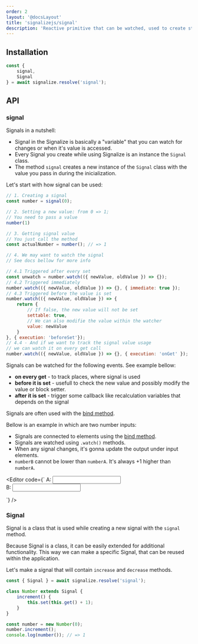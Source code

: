 ```yaml
---
order: 2
layout: '@docsLayout'
title: 'signalizejs/signal'
description: 'Reactive primitive that can be watched, used to create stores or binded to element properties and attributes.'
---
```



## Installation
<ImportMapDependencies module="signal" />

```js
const {
	signal,
	Signal
} = await signalize.resolve('signal');
```

## API

### signal
Signals in a nutshell:
- Signal in the Signalize is basically a "variable" that you can watch for changes or when it's value is accessed.
- Every Signal you create while using Signalize is an instance the `Signal` class.
- The method `signal` creates a new instance of the `Signal` class with the value you pass in during the inicialization.

Let's start with how signal can be used:
```js
// 1. Creating a signal
const number = signal(0);

// 2. Setting a new value: from 0 => 1;
// You need to pass a value
number(1)

// 3. Getting signal value
// You just call the method
const actualNumber = number(); // => 1

// 4. We may want to watch the signal
// See docs bellow for more info

// 4.1 Triggered after every set
const unwatch = number.watch(({ newValue, oldValue }) => {});
// 4.2 Triggered immediately
number.watch(({ newValue, oldValue }) => {}, { immediate: true });
// 4.3 Triggered before the value is set
number.watch(({ newValue, oldValue }) => {
	return {
		// If false, the new value will not be set
		settable: true,
		// We can also modifie the value within the watcher
		value: newValue
	}
}, { execution: 'beforeSet'});
// 4.4 - And if we want to track the signal value usage
// we can watch it on every get call
number.watch(({ newValue, oldValue }) => {}, { execution: 'onGet' });
```

Signals can be watched for the following events. See example bellow:
- **on every get** - to track places, where signal is used
- **before it is set** - usefull to check the new value and possibly modify the value or block setter.
- **after it is set** - trigger some callback like recalculation variables that depends on the signal

Signals are often used with the [bind method](/plugins/signalizejs-bind).

Bellow is an example in which are two number inputs:
- Signals are connected to elements using the [bind method](/plugins/signalizejs-bind).
- Signals are watched using `.watch()` methods.
- When any signal changes, it's gonna update the output under input elements.
- `numberB` cannot be lower than `numberA`. It's always +1 higher than `numberA`.

<Editor code={`
A: <input id="numberA" type="number"><br>
B: <input id="numberB" type="number"><br>
<span id="output"></span>

<script type="importmap">${createImportMapJson(['signal', 'bind'])}</script>

<script type="module">

	const { resolve } = new Signalize();
	const { signal, bind } = await resolve('signal', 'bind');

	// 1. Init Signals
	const numberA = signal(1);
	const numberB = signal(2);

	// 2. Bind signals to inputs
	// bind(element, attributes)
	bind(document.querySelector('#numberA'), { value: numberA });
	bind(document.querySelector('#numberB'), { value: numberB });

	// 3. Bind signal to output.
	bind(document.querySelector('#output'), {
		// 4. In case we need to pass more than just a Signal
		// into the bind function, we need to tell the function
		// which signals to watch. The array contains signals
		// to watch and the listener goes last [...signals, listener]
		html: [numberA, numberB, () => \`Outpout is: \${numberA + numberB}\`]
	})

	// 5. Watch numberA,
	// Execute watcher immediatelly {immediate: true }
	numberA.watch(({ newValue }) => {
		// 6. When number A is set, automatically increase
		// numberB if it is smaller than A
		if (newValue > numberB()) {
			numberB(newValue + 1);
		}
	}, { immediate: true });

	// 7. Watch number B, execute it before it is set
	numberB.watch(({ newValue, oldValue }) => {
		// 8. When number B is set, but is smaller than number A,
		// return the old value and block setting the value
		if (newValue < numberA()) {
			return {
				value: oldValue,
				settable: false
			}
		}
	}, { execution: 'beforeSet' });
</script>
`} />

### Signal
Signal is a class that is used while creating a new signal with the `signal` method.

Because Signal is a class, it can be easily extended for additional functionality.
This way we can make a specific Signal, that can be reused within the application.

Let's make a signal that will contain `increase` and `decrease` methods.

```js
const { Signal } = await signalize.resolve('signal');

class Number extends Signal {
	increment() {
		this.set(this.get() + 1);
	}
}

const number = new Number(0);
number.increment();
console.log(number()); // => 1
```
